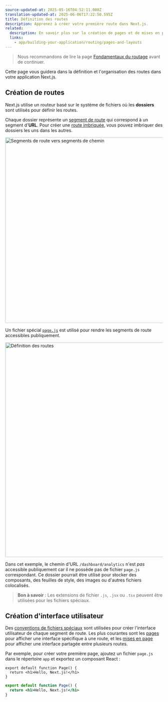 ```yaml
---
source-updated-at: 2025-05-16T04:52:11.000Z
translation-updated-at: 2025-06-06T17:22:50.595Z
title: Définition des routes
description: Apprenez à créer votre première route dans Next.js.
related:
  description: En savoir plus sur la création de pages et de mises en page.
  links:
    - app/building-your-application/routing/pages-and-layouts
---
```


> Nous recommandons de lire la page [Fondamentaux du routage](/docs/app/building-your-application/routing) avant de continuer.

Cette page vous guidera dans la définition et l'organisation des routes dans votre application Next.js.

## Création de routes

Next.js utilise un routeur basé sur le système de fichiers où les **dossiers** sont utilisés pour définir les routes.

Chaque dossier représente un [segment de route](/docs/app/building-your-application/routing#route-segments) qui correspond à un segment d'**URL**. Pour créer une [route imbriquée](/docs/app/building-your-application/routing#nested-routes), vous pouvez imbriquer des dossiers les uns dans les autres.

<Image
  alt="Segments de route vers segments de chemin"
  srcLight="/docs/light/route-segments-to-path-segments.png"
  srcDark="/docs/dark/route-segments-to-path-segments.png"
  width="1600"
  height="594"
/>

Un fichier spécial [`page.js`](/docs/app/building-your-application/routing/pages-and-layouts#pages) est utilisé pour rendre les segments de route accessibles publiquement.

<Image
  alt="Définition des routes"
  srcLight="/docs/light/defining-routes.png"
  srcDark="/docs/dark/defining-routes.png"
  width="1600"
  height="687"
/>

Dans cet exemple, le chemin d'URL `/dashboard/analytics` n'est _pas_ accessible publiquement car il ne possède pas de fichier `page.js` correspondant. Ce dossier pourrait être utilisé pour stocker des composants, des feuilles de style, des images ou d'autres fichiers colocalisés.

> **Bon à savoir** : Les extensions de fichier `.js`, `.jsx` ou `.tsx` peuvent être utilisées pour les fichiers spéciaux.

## Création d'interface utilisateur

Des [conventions de fichiers spéciaux](/docs/app/building-your-application/routing#file-conventions) sont utilisées pour créer l'interface utilisateur de chaque segment de route. Les plus courantes sont les [pages](/docs/app/building-your-application/routing/pages-and-layouts#pages) pour afficher une interface spécifique à une route, et les [mises en page](/docs/app/building-your-application/routing/pages-and-layouts#layouts) pour afficher une interface partagée entre plusieurs routes.

Par exemple, pour créer votre première page, ajoutez un fichier `page.js` dans le répertoire `app` et exportez un composant React :

```tsx filename="app/page.tsx" switcher
export default function Page() {
  return <h1>Hello, Next.js!</h1>
}
```

```jsx filename="app/page.js" switcher
export default function Page() {
  return <h1>Hello, Next.js!</h1>
}
```